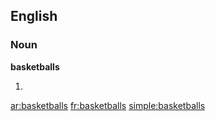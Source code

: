 ==English==

===Noun===
'''basketballs'''

# {{plural of|[[basketball]]}}

[[ar:basketballs]]
[[fr:basketballs]]
[[simple:basketballs]]